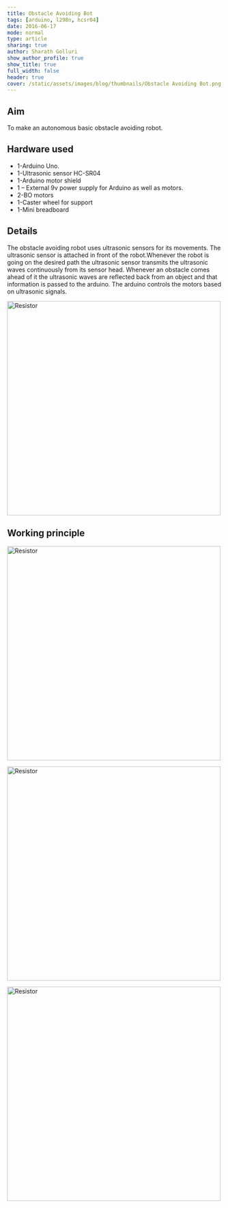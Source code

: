 ```yaml
---
title: Obstacle Avoiding Bot
tags: [arduino, l298n, hcsr04]
date: 2016-06-17
mode: normal
type: article
sharing: true
author: Sharath Golluri
show_author_profile: true
show_title: true
full_width: false
header: true
cover: /static/assets/images/blog/thumbnails/Obstacle Avoiding Bot.png
---
```


## Aim

To make an autonomous basic obstacle avoiding robot.

## Hardware used

- 1-Arduino Uno.
- 1-Ultrasonic sensor HC-SR04
- 1-Arduino motor shield
- 1 – External 9v power supply for Arduino as well as motors.
- 2-BO motors
- 1-Caster wheel for support
- 1-Mini breadboard

## Details

The obstacle avoiding robot uses ultrasonic sensors for its movements. The ultrasonic sensor is attached in front of the robot.Whenever the robot is going on the desired path the ultrasonic sensor transmits the ultrasonic waves continuously from its sensor head. Whenever an obstacle comes ahead of it the ultrasonic waves are reflected back from an object and that information is passed to the arduino. The arduino controls the motors based on ultrasonic signals.

<Image
  src="/static/assets/images/blog/Obstacle-avoiding-bot/3.png"
  alt="Resistor"
  width="500"
  height="500"
/>

## Working principle

<Image
  src="/static/assets/images/blog/Obstacle-avoiding-bot/1.png"
  alt="Resistor"
  width="500"
  height="500"
/>

<Image
  src="/static/assets/images/blog/Obstacle-avoiding-bot/2.png"
  alt="Resistor"
  width="500"
  height="500"
/>

<EmbedItem url="https://www.youtube.com/embed/ZUdX-jNvlTo" />

<Image
  src="/static/assets/images/blog/thumbnails/Obstacle Avoiding Bot.png"
  alt="Resistor"
  width="500"
  height="500"
/>
